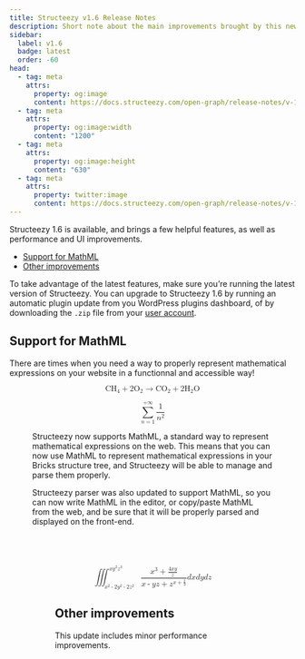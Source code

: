 ```yaml
---
title: Structeezy v1.6 Release Notes
description: Short note about the main improvements brought by this new version.
sidebar:
  label: v1.6
  badge: latest
  order: -60
head:
  - tag: meta
    attrs:
      property: og:image
      content: https://docs.structeezy.com/open-graph/release-notes/v-1-6.png
  - tag: meta
    attrs:
      property: og:image:width
      content: "1200"
  - tag: meta
    attrs:
      property: og:image:height
      content: "630"
  - tag: meta
    attrs:
      property: twitter:image
      content: https://docs.structeezy.com/open-graph/release-notes/v-1-6.png
---
```



<Release version="1.6" />

Structeezy 1.6 is available, and brings a few helpful features, as well as performance and UI improvements.

- [Support for MathML](#support-for-mathml)
- [Other improvements](#other-improvements)

To take advantage of the latest features, make sure you’re running the latest version of Structeezy. You can upgrade to Structeezy 1.6 by running an automatic plugin update from you WordPress plugins dashboard, of by downloading the `.zip` file from your [user account](https://structeezy.com/my-account/).

## Support for MathML

There are times when you need a way to properly represent mathematical expressions on your website in a functionnal and accessible way!


<Figure src={panel} alt="" width="900" caption="The Structeezy panel showing available MathML elements and examples"/>

<math id="brxe-nloxnx" class="not-content" display="block" xmlns="http://www.w3.org/1998/Math/MathML"><msub id="brxe-vaqgse" ><mi id="brxe-fwcahe" >CH</mi><mn id="brxe-wrmjcl" >4</mn></msub><mo id="brxe-zhksmp" >+</mo><mn id="brxe-scbgjb" >2</mn><msub id="brxe-ouggkg" ><mi id="brxe-dkocyt"  mathvariant="normal">O</mi><mn id="brxe-atzoht" >2</mn></msub><mo id="brxe-meeykv" >→</mo><msub id="brxe-vmytsu" ><mi id="brxe-hzbwhg" >CO</mi><mn id="brxe-aklzss" >2</mn></msub><mo id="brxe-ypkjiq" >+</mo><mn id="brxe-kbawub" >2</mn><msub id="brxe-jsijgi" ><mi id="brxe-lahoyq"  mathvariant="normal">H</mi><mn id="brxe-mukdwm" >2</mn></msub><mi id="brxe-fldszf"  mathvariant="normal">O</mi></math>

<math id="brxe-wcataz" class="not-content" display="block"><mrow id="brxe-inedbr" ><munderover id="brxe-agyhqa" ><mo id="brxe-xxlkbw" >∑</mo><mrow id="brxe-xbhqhe" ><mi id="brxe-xjtgbn" >n</mi><mo id="brxe-vtantr" >=</mo><mn id="brxe-islstw" >1</mn></mrow><mrow id="brxe-bdytsm" ><mo id="brxe-dvqqth" >+</mo><mn id="brxe-fypubq" >∞</mn></mrow></munderover><mfrac id="brxe-fftgsf" ><mn id="brxe-sycedt" >1</mn><msup id="brxe-iwpzam" ><mi id="brxe-rcfobm" >n</mi><mn id="brxe-nhonqs" >2</mn></msup></mfrac></mrow></math>

Structeezy now supports MathML, a standard way to represent mathematical expressions on the web. This means that you can now use MathML to represent mathematical expressions in your Bricks structure tree, and Structeezy will be able to manage and parse them properly.

Structeezy parser was also updated to support MathML, so you can now write MathML in the editor, or copy/paste MathML from the web, and be sure that it will be properly parsed and displayed on the front-end.

<Figure src={parser} alt="" width="900" caption="Structeezy parser parsing MathML representing a triple integral" />

<math id="brxe-ssjmls" class="not-content" xmlns="http://www.w3.org/1998/Math/MathML" display="block"><mspace id="brxe-prbxdw"  height="80px"></mspace><msubsup id="brxe-ddfihf" ><mo id="brxe-guwjvt" >∭</mo><mrow id="brxe-jaudbb" ><msup id="brxe-wjzczk" ><mi id="brxe-aifbya" >x</mi><mn id="brxe-nnhsgm" >2</mn></msup><mo id="brxe-fkikca" >-</mo><mn id="brxe-nowuxf" >2</mn><msup id="brxe-emwwbb" ><mi id="brxe-hohqdp" >y</mi><mn id="brxe-wtabtl" >2</mn></msup><mo id="brxe-pwejvp" >-</mo><mn id="brxe-tfevni" >2</mn><msup id="brxe-fhwqll" ><mi id="brxe-qyfkyd" >z</mi><mn id="brxe-ibemfi" >2</mn></msup></mrow><mrow id="brxe-azfgrg" ><mi id="brxe-svwcay" >x</mi><msup id="brxe-zlnlqn" ><mi id="brxe-mjekrc" >y</mi><mn id="brxe-ffznyc" >2</mn></msup><msup id="brxe-lykmec" ><mi id="brxe-hdhovt" >z</mi><mn id="brxe-xusnmr" >3</mn></msup></mrow></msubsup><mfenced id="brxe-ypqsny"  separators=" "><mfrac id="brxe-wqzucy" ><mrow id="brxe-pkryms" ><msup id="brxe-wioxjt" ><mi id="brxe-qeokyk" >x</mi><mn id="brxe-ozxkby" >3</mn></msup><mo id="brxe-zecauf" >+</mo><mfrac id="brxe-awaegu"  bevelled="true"><mrow id="brxe-kesszh" ><mn id="brxe-mtaxfj" >4</mn><mi id="brxe-cymgyw" >x</mi><mi id="brxe-lvndpr" >y</mi></mrow><mi id="brxe-othaue" >z</mi></mfrac></mrow><mrow id="brxe-nzvtgp" ><mi id="brxe-lzwqcf" >x</mi><mo id="brxe-vpeqtr" >-</mo><mi id="brxe-jqnvrx" >y</mi><mi id="brxe-nmuowq" >z</mi><mo id="brxe-uclspj" >+</mo><msup id="brxe-ctizjx" ><mi id="brxe-qrimwh" >z</mi><mrow id="brxe-eaqaew" ><mfenced id="brxe-yukaoo"  separators=" "><mi id="brxe-yzuxjw" >x</mi><mo id="brxe-xontho" >+</mo><mfrac id="brxe-isnlrf"  bevelled="true"><mn id="brxe-qvggup" >1</mn><mn id="brxe-wyijod" >3</mn></mfrac></mfenced></mrow></msup></mrow></mfrac></mfenced><mi id="brxe-bpozfp" >d</mi><mi id="brxe-zeudrh" >x</mi><mi id="brxe-dpobcj" >d</mi><mi id="brxe-kuqjle" >y</mi><mi id="brxe-zvtdjo" >d</mi><mi id="brxe-kjvxfa" >z</mi></math>

## Other improvements

This update includes minor performance improvements.

